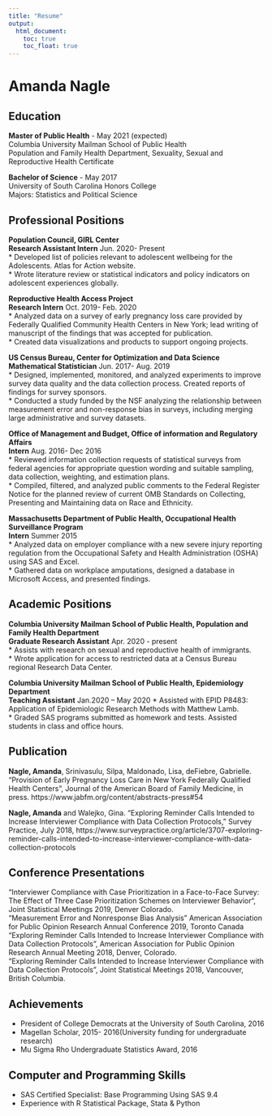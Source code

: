 ```yaml
---
title: "Resume"
output: 
  html_document:
    toc: true
    toc_float: true
---
```



# Amanda Nagle

## Education

**Master of Public Health** - May 2021 (expected)  
Columbia University Mailman School of Public Health  	
Population and Family Health Department, Sexuality, Sexual and Reproductive Health Certificate

**Bachelor of Science** - May 2017  
University of South Carolina Honors College  
Majors: Statistics and Political Science 

## Professional Positions
**Population Council, GIRL Center**  
**Research Assistant Intern** Jun. 2020- Present  
* Developed list of policies relevant to adolescent wellbeing for the Adolescents. Atlas for Action website.   
* Wrote literature review or statistical indicators and policy indicators on adolescent experiences globally.  
  
**Reproductive Health Access Project**  
**Research Intern** Oct. 2019- Feb. 2020  
*	Analyzed data on a survey of early pregnancy loss care provided by Federally Qualified Community Health Centers in New York; lead writing of manuscript of the findings that was accepted for publication.   
* Created data visualizations and products to support ongoing projects.
 
**US Census Bureau, Center for Optimization and Data Science**  
**Mathematical Statistician** Jun. 2017- Aug. 2019  
* Designed, implemented, monitored, and analyzed experiments to improve survey data quality and the data collection process. Created reports of findings for survey sponsors.     
* Conducted a study funded by the NSF analyzing the relationship between measurement error and non-response bias in surveys, including merging large administrative and survey datasets.  

**Office of Management and Budget, Office of information and Regulatory Affairs**  
**Intern** Aug. 2016- Dec 2016    
*	Reviewed information collection requests of statistical surveys from federal agencies for appropriate question wording and suitable sampling, data collection, weighting, and estimation plans.   
*	Compiled, filtered, and analyzed public comments to the Federal Register Notice for the planned review of current OMB Standards on Collecting, Presenting and Maintaining data on Race and Ethnicity.  

**Massachusetts Department of Public Health, Occupational Health Surveillance Program**   
**Intern** Summer 2015  
*	Analyzed data on employer compliance with a new severe injury reporting regulation from the Occupational Safety and Health Administration (OSHA) using SAS and Excel.  
* Gathered data on workplace amputations, designed a database in Microsoft Access, and presented findings.  

## Academic Positions

**Columbia University Mailman School of Public Health, Population and Family Health Department**  
**Graduate Research Assistant**	Apr. 2020 - present  
*	Assists with research on sexual and reproductive health of immigrants.  
*	Wrote application for access to restricted data at a Census Bureau regional Research Data Center.   

**Columbia University Mailman School of Public Health, Epidemiology Department**  
**Teaching Assistant** Jan.2020 – May 2020
*	Assisted with EPID P8483: Application of Epidemiologic Research Methods with Matthew Lamb.  
* Graded SAS programs submitted as homework and tests. Assisted students in class and office hours. 

## Publication

**Nagle, Amanda**, Srinivasulu, Silpa,  Maldonado, Lisa, deFiebre, Gabrielle. “Provision of Early Pregnancy Loss Care in New York Federally Qualified Health Centers”, Journal of the American Board of Family Medicine, in press. https://www.jabfm.org/content/abstracts-press#54

**Nagle, Amanda** and Walejko, Gina. “Exploring Reminder Calls Intended to Increase Interviewer Compliance with Data Collection Protocols,” Survey Practice, July 2018, https://www.surveypractice.org/article/3707-exploring-reminder-calls-intended-to-increase-interviewer-compliance-with-data-collection-protocols

## Conference Presentations
“Interviewer Compliance with Case Prioritization in a Face-to-Face Survey: The Effect of Three Case Prioritization Schemes on Interviewer Behavior“, Joint Statistical Meetings 2019, Denver Colorado.   
“Measurement Error and Nonresponse Bias Analysis” American Association for Public Opinion Research Annual Conference 2019, Toronto Canada  
“Exploring Reminder Calls Intended to Increase Interviewer Compliance with Data Collection Protocols”, American Association for Public Opinion Research Annual Meeting 2018, Denver, Colorado.  
“Exploring Reminder Calls Intended to Increase Interviewer Compliance with Data Collection Protocols”, Joint Statistical Meetings 2018, Vancouver, British Columbia.  

 
## Achievements
* President of College Democrats at the University of South Carolina, 2016   
*	Magellan Scholar, 2015- 2016(University funding for undergraduate research)  
*	Mu Sigma Rho Undergraduate Statistics Award, 2016


## Computer and Programming Skills
*	SAS Certified Specialist: Base Programming Using SAS 9.4  
*	Experience with R Statistical Package, Stata & Python  
